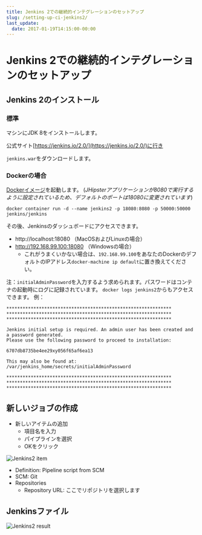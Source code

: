 ```yaml
---
title: Jenkins 2での継続的インテグレーションのセットアップ
slug: /setting-up-ci-jenkins2/
last_update:
  date: 2017-01-19T14:15:00-00:00
---
```


# <i class="fa fa-stethoscope"></i> Jenkins 2での継続的インテグレーションのセットアップ

## Jenkins 2のインストール

### 標準

マシンにJDK 8をインストールします。

公式サイト[https://jenkins.io/2.0/](https://jenkins.io/2.0/)に行き

`jenkins.war`をダウンロードします。

### Dockerの場合

[Dockerイメージ](https://hub.docker.com/r/jenkins/jenkins)を起動します。
(_JHipsterアプリケーションが8080で実行するように設定されているため、デフォルトのポートは18080に変更されています_)

```shell
docker container run -d --name jenkins2 -p 18080:8080 -p 50000:50000 jenkins/jenkins
```

その後、Jenkinsのダッシュボードにアクセスできます。
- http://localhost:18080 （MacOSおよびLinuxの場合）
- http://192.168.99.100:18080 （Windowsの場合）
  - これがうまくいかない場合は、`192.168.99.100`をあなたのDockerのデフォルトのIPアドレス`docker-machine ip default`に置き換えてください。

注：`initialAdminPassword`を入力するよう求められます。パスワードはコンテナの起動時にログに記録されています。
`docker logs jenkins2`からもアクセスできます。
例：
```
*************************************************************
*************************************************************
*************************************************************

Jenkins initial setup is required. An admin user has been created and a password generated.
Please use the following password to proceed to installation:

6707db8735be4ee29xy056f65af6ea13

This may also be found at: /var/jenkins_home/secrets/initialAdminPassword

*************************************************************
*************************************************************
*************************************************************
```

## 新しいジョブの作成

- 新しいアイテムの追加
    - 項目名を入力
    - パイプラインを選択
    - OKをクリック

![Jenkins2 item](/images/jenkins2_add_item.png)

- Definition: Pipeline script from SCM
- SCM: Git
- Repositories
    - Repository URL: ここでリポジトリを選択します


## Jenkinsファイル

![Jenkins2 result](/images/jenkins2_result.png)
